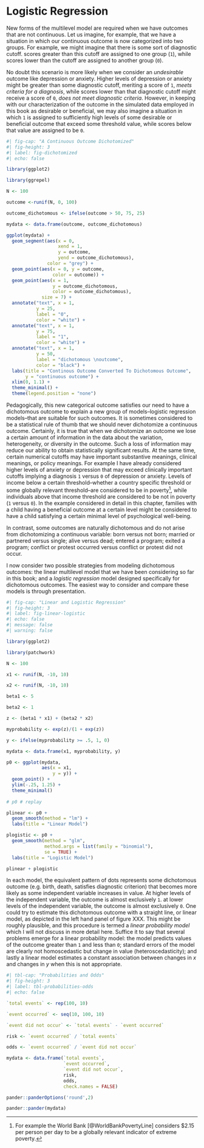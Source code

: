 # Logistic Regression

New forms of the multilevel model are required when we have outcomes that are not continuous. Let us imagine, for example, that we have a situation in which our continuous outcome is now categorized into two groups. For example, we might imagine that there is some sort of diagnostic cutoff. scores greater than this cutoff are assigned to one group (`1`), while scores lower than the cutoff are assigned to another group (`0`). 

No doubt this scenario is more likely when we consider an *undesirable* outcome like depression or anxiety. Higher levels of depression or anxiety might be greater than some diagnostic cutoff, meriting a score of `1`, *meets criteria for a diagnosis*, while scores lower than that diagnostic cutoff might receive a score of `0`, *does not meet diagnostic criteria*. However, in keeping with our characterization of the outcome in the simulated data employed in this book as desirable or beneficial, we may also imagine a situation in which `1` is assigned to sufficiently high levels of some desirable or beneficial outcome that exceed some threshold value, while scores below that value are assigned to be `0`. 

```r
#| fig-cap: "A Continuous Outcome Dichotomized"
#| fig-height: 3
#| label: fig-dichotomized
#| echo: false

library(ggplot2)

library(ggrepel)

N <- 100

outcome <-runif(N, 0, 100)

outcome_dichotomous <- ifelse(outcome > 50, 75, 25)

mydata <- data.frame(outcome, outcome_dichotomous)

ggplot(mydata) +
  geom_segment(aes(x = 0,
                   xend = 1,
                   y = outcome,
                   yend = outcome_dichotomous),
               color = "grey") +
  geom_point(aes(x = 0, y = outcome,
                 color = outcome)) +
  geom_point(aes(x = 1, 
                 y = outcome_dichotomous,
                 color = outcome_dichotomous),
             size = 7) +
  annotate("text", x = 1, 
           y = 25, 
           label = "0",
           color = "white") +
  annotate("text", x = 1, 
           y = 75, 
           label = "1",
           color = "white") +
  annotate("text", x = 1, 
           y = 50, 
           label = "dichotomous \noutcome",
           color = "black") +
  labs(title = "Continous Outcome Converted To Dichotomous Outcome",
       y = "continuous outcome") +
  xlim(0, 1.1) +
  theme_minimal() +
  theme(legend.position = "none")

```


Pedagogically, this new categorical outcome satisfies our need to have a dichotomous outcome to explain a new group of models--logistic regression models--that are suitable for such outcomes. It is sometimes considered to be a statistical rule of thumb that we should never dichotomize a continuous outcome. Certainly, it is true that when we dichotomize an outcome we lose a certain amount of information in the data about the variation, heterogeneity, or diversity in the outcome. Such a loss of information may reduce our ability to obtain statistically significant results. At the same time, certain numerical cutoffs may have important substantive meanings, clinical meanings, or policy meanings. For example I have already considered higher levels of anxiety or depression that may exceed clinically important cutoffs implying a diagnosis `1` versus `0` of depression or anxiety. Levels of income below a certain threshold--whether a country specific threshold or some globally relevant threshold--are considered to be in poverty[^povertyline], while individuals above that income threshold are considered to be not in poverty (`1` versus `0`). In the example considered in detail in this chapter, families with a child having a beneficial outcome at a certain level might be considered to have a child satisfying a certain minimal level of psychological well-being. 

In contrast, some outcomes are naturally dichotomous and do not arise from dichotomizing a continuous variable: born versus not born; married or partnered versus single; alive versus dead; entered a program; exited a program; conflict or protest occurred versus conflict or protest did not occur. 

I now consider two possible strategies from modeling dichotomous outcomes: the linear multilevel model that we have been considering so far in this book; and a *logistic regression* model designed specifically for dichotomous outcomes. The easiest way to consider and compare these models is through presentation.

```r
#| fig-cap: "Linear and Logistic Regression"
#| fig-height: 3
#| label: fig-linear-logistic
#| echo: false
#| message: false
#| warning: false

library(ggplot2)

library(patchwork)

N <- 100

x1 <- runif(N, -10, 10)

x2 <- runif(N, -10, 10)

beta1 <- 5

beta2 <- 1

z <- (beta1 * x1) + (beta2 * x2)

myprobability <- exp(z)/(1 + exp(z))

y <- ifelse(myprobability >= .5, 1, 0)

mydata <- data.frame(x1, myprobability, y)

p0 <- ggplot(mydata, 
             aes(x = x1, 
                 y = y)) +
  geom_point() +
  ylim(-.25, 1.25) +
  theme_minimal()
 
# p0 # replay

plinear <- p0 + 
  geom_smooth(method = "lm") +
  labs(title = "Linear Model")

plogistic <- p0 + 
  geom_smooth(method = "glm", 
              method.args = list(family = "binomial"),
              se = TRUE) +
  labs(title = "Logistic Model")

plinear + plogistic

```


In each model, the equivalent pattern of dots represents some dichotomous outcome (e.g. birth, death, satisfies diagnostic criterion) that becomes more likely as some independent variable increases in value. At higher levels of the independent variable, the outcome is almost exclusively `1`. at lower levels of the independent variable, the outcome is almost exclusively `0`. One could try to estimate this dichotomous outcome with a straight line, or linear model, as depicted in the left hand panel of figure XXX. This might be roughly plausible, and this procedure is termed a *linear probability model* which I will not discuss in more detail here. Suffice it to say that several problems emerge for a linear probability model: the model predicts values of the outcome greater than `1` and less than `0`; standard errors of the model are clearly not homoscedastic but change in value (heteroscedasticity); and lastly a linear model estimates a constant association between changes in *x* and changes in *y* when this is not appropriate. 


```r
#| tbl-cap: "Probabilities and Odds"
#| fig-height: 3
#| label: tbl-probabilities-odds
#| echo: false

`total events` <- rep(100, 10)

`event occurred` <- seq(10, 100, 10)

`event did not occur` <- `total events` - `event occurred`

risk <- `event occurred` / `total events`

odds <- `event occurred` / `event did not occur`

mydata <- data.frame(`total events`,
                     `event occurred`,
                     `event did not occur`,
                     risk,
                     odds,
                     check.names = FALSE)

pander::panderOptions('round',2)

pander::pander(mydata)

```


[^povertyline]: For example the World Bank [@WorldBankPovertyLine] considers $2.15 per person per day to be a globally relevant indicator of extreme poverty.


